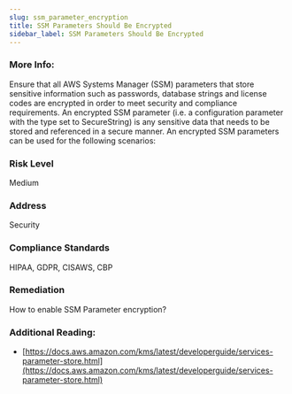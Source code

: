 ```yaml
---
slug: ssm_parameter_encryption
title: SSM Parameters Should Be Encrypted
sidebar_label: SSM Parameters Should Be Encrypted
---
```


### More Info:

Ensure that all AWS Systems Manager (SSM) parameters that store sensitive information such as passwords, database strings and license codes are encrypted in order to meet security and compliance requirements. An encrypted SSM parameter (i.e. a configuration parameter with the type set to SecureString) is any sensitive data that needs to be stored and referenced in a secure manner. An encrypted SSM parameters can be used for the following scenarios:

### Risk Level

Medium

### Address

Security

### Compliance Standards

HIPAA, GDPR, CISAWS, CBP

### Remediation

How to enable SSM Parameter encryption?

### Additional Reading:

- [https://docs.aws.amazon.com/kms/latest/developerguide/services-parameter-store.html](https://docs.aws.amazon.com/kms/latest/developerguide/services-parameter-store.html) 

